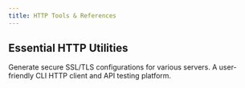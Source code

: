 ```yaml
---
title: HTTP Tools & References
---
```


## Essential HTTP Utilities

<CardGroup cols={2}>
  <Card title="Mozilla SSL Configuration Generator" href="https://ssl-config.mozilla.org/">
    Generate secure SSL/TLS configurations for various servers.
  </Card>
  <Card title="HTTPie APIs" href="https://httpie.io/">
    A user-friendly CLI HTTP client and API testing platform.
  </Card>
</CardGroup>
